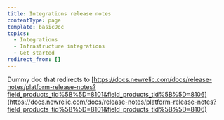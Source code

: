 ```yaml
---
title: Integrations release notes
contentType: page
template: basicDoc
topics:
  - Integrations
  - Infrastructure integrations
  - Get started
redirect_from: []
---
```


Dummy doc that redirects to [https://docs.newrelic.com/docs/release-notes/platform-release-notes?field_products_tid%5B%5D=8101&field_products_tid%5B%5D=8106](https://docs.newrelic.com/docs/release-notes/platform-release-notes?field_products_tid%5B%5D=8101&field_products_tid%5B%5D=8106)
